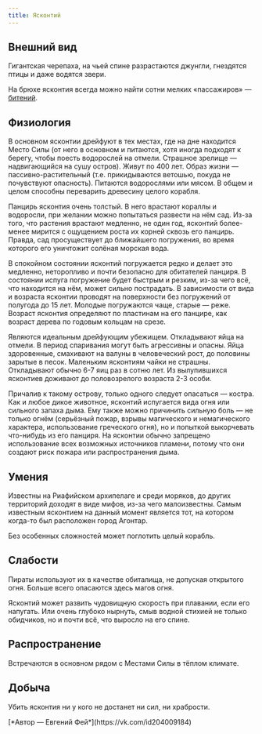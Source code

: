 ```yaml
---
title: Ясконтий
---
```



<ButtonCover src="pic.jpg" title="Ясконтий"/>

## Внешний вид
Гигантская черепаха, на чьей спине разрастаются джунгли, гнездятся птицы и даже водятся звери.

На брюхе ясконтия всегда можно найти сотни мелких «пассажиров» — [битений](../bitenia).

## Физиология
В основном ясконтии дрейфуют в тех местах, где на дне находится Место Силы (от него в основном и питаются, хотя иногда подходят к берегу, чтобы поесть водорослей на отмели. Страшное зрелище — надвигающийся на сушу остров). Живут по 400 лет.
Образ жизни — пассивно-растительный (т.е. прикидываются ветошью, покуда не почувствуют опасность). Питаются водорослями или мясом. В общем и целом способны переварить древесину целого корабля.

Панцирь ясконтия очень толстый. В него врастают кораллы и водоросли, при желании можно попытаться развести на нём сад. Из-за того, что растения врастают медленно, не один год, ясконтий более-менее мирится с ощущением роста их корней сквозь его панцирь. Правда, сад просуществует до ближайшего погружения, во время которого его уничтожит солёная морская вода.

В спокойном состоянии ясконтий погружается редко и делает это медленно, неторопливо и почти безопасно для обитателей панциря. В состоянии испуга погружение будет быстрым и резким, из-за чего всё, что находится на нём, может сильно пострадать. В зависимости от вида и возраста ясконтии проводят на поверхности без погружений от полугода до 15 лет. Молодые погружаются чаще, старые — реже.
Возраст ясконтия определяют по пластинам на его панцире, как возраст дерева по годовым кольцам на срезе.

Являются идеальным дрейфующим убежищем. Откладывают яйца на отмели. В период спаривания могут быть агрессивны и опасны. Яйца здоровенные, смахивают на валуны в человеческий рост, до половины зарытые в песок. Маленьким ясконтиям чайки не страшны. Откладывают обычно 6-7 яиц раз в сотню лет. Из вылупившихся ясконтиев доживают до половозрелого возраста 2-3 особи.

Причалив к такому острову, только одного следует опасаться — костра. Как и любое дикое животное, ясконтий испугается вида огня или сильного запаха дыма. Ему также можно причинить сильную боль — не только огнём (серьёзный пожар, взрывы магического и немагического характера, использование греческого огня), но и попыткой выкорчевать что-нибудь из его панциря. На ясконтии обычно запрещено использование всех возможных источников пламени, потому что они создают риск пожара или распространения дыма.

## Умения
Известны на Риафийском архипелаге и среди моряков, до других территорий доходят в виде мифов, из-за чего малоизвестны. Самым известным ясконтием на данный момент является тот, на котором когда-то был расположен город Агонтар.

Без особенных сложностей может поглотить целый корабль.

## Слабости
Пираты используют их в качестве обиталища, не допуская открытого огня. Больше всего опасаются здесь магов огня. 

Ясконтий может развить чудовищную скорость при плавании, если его напугать. Или очень глубоко нырнуть, смыв водной стихией не только обидчиков, но и почти всё, что выросло на его спине.  

## Распространение
Встречаются в основном рядом с Местами Силы в тёплом климате.

## Добыча
Убить ясконтия ни у кого не достанет ни сил, ни храбрости.

<div right>
    [*Автор — Евгений Фей*](https://vk.com/id204009184)
</div>
